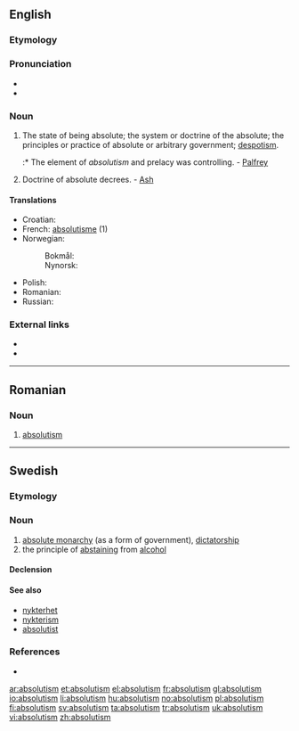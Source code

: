 ==English==

===Etymology===
{{suffix|absolute|ism}}

===Pronunciation===
* {{IPA|/ˈæbsəluːtɪzəm/}}
* {{audio|en-us-absolutism.ogg|Audio (US)}}

===Noun===
{{en-noun}}

# The state of being absolute; the system or doctrine of the absolute; the principles or practice of absolute or arbitrary government; [[despotism]].
#:* The element of ''absolutism'' and prelacy was controlling. - [[Palfrey]]
# {{theology}} Doctrine of absolute decrees. - [[Ash]]

====Translations====
{{trans-top|The state of being absolute}}
* Croatian: {{t-|hr|apsolutizam|m}}
* French: [[absolutisme]] (1)
* Norwegian:
*: Bokmål: {{t+|no|absolutisme|m}}
*: Nynorsk: {{t-|nn|absolutisme|m|xs=Norwegian Nynorsk}}
{{trans-mid}}
* Polish: {{t+|pl|absolutyzm|m}}
* Romanian: {{t|ro|absolutism|n}}
* Russian: {{t+|ru|абсолютизм}}
{{trans-bottom}}

===External links===
*{{R:OneLook}}
*{{R:Webster 1913}}
----

==Romanian==

===Noun===
{{ro-noun|n}}

# [[#English|absolutism]]

----

==Swedish==

===Etymology===
{{suffix|absolut|ism|lang=sv}}

===Noun===
{{sv-noun|g=c|uncountable}}

# [[absolute monarchy]] (as a form of government), [[dictatorship]]
# the principle of [[abstaining]] from [[alcohol]]

====Declension====
{{sv-noun-unc-irreg-c|2=absolutismen}}

====See also====
* [[nykterhet]]
* [[nykterism]]
* [[absolutist]]

===References===
* {{R:runeberg.org|saol|8|0009.html absolutism}}

[[ar:absolutism]]
[[et:absolutism]]
[[el:absolutism]]
[[fr:absolutism]]
[[gl:absolutism]]
[[io:absolutism]]
[[li:absolutism]]
[[hu:absolutism]]
[[no:absolutism]]
[[pl:absolutism]]
[[fi:absolutism]]
[[sv:absolutism]]
[[ta:absolutism]]
[[tr:absolutism]]
[[uk:absolutism]]
[[vi:absolutism]]
[[zh:absolutism]]